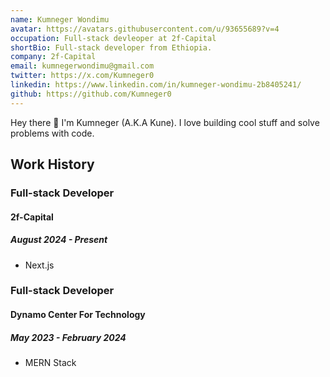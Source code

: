 ```yaml
---
name: Kumneger Wondimu
avatar: https://avatars.githubusercontent.com/u/93655689?v=4
occupation: Full-stack devleoper at 2f-Capital
shortBio: Full-stack developer from Ethiopia.
company: 2f-Capital
email: kumnegerwondimu@gmail.com
twitter: https://x.com/Kumneger0
linkedin: https://www.linkedin.com/in/kumneger-wondimu-2b8405241/
github: https://github.com/Kumneger0
---
```


Hey there 👋 I'm Kumneger (A.K.A Kune).
I love building cool stuff and solve problems with code.

## Work History

### Full-stack Developer

#### 2f-Capital

##### August 2024 - Present

- Next.js

### Full-stack Developer

#### Dynamo Center For Technology

##### May 2023 - February 2024

- MERN Stack
